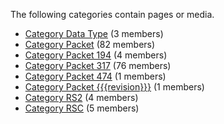 <!-- DO NOT EDIT THIS FILE, CODE AUTOMATICALLY GENERATED BY category.sh -->
The following categories contain pages or media.
* [[Category Data Type]] (3 members)
* [[Category Packet]] (82 members)
* [[Category Packet 194]] (4 members)
* [[Category Packet 317]] (76 members)
* [[Category Packet 474]] (1 members)
* [[Category Packet {{{revision}}}]] (1 members)
* [[Category RS2]] (4 members)
* [[Category RSC]] (5 members)

